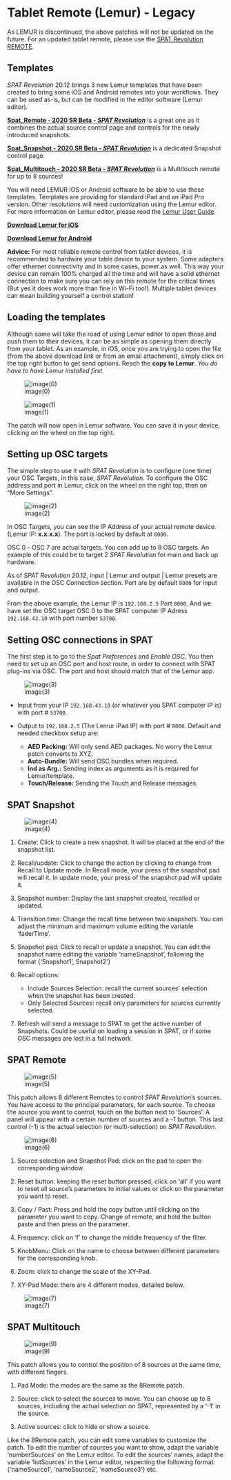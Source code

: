 # Tablet Remote (Lemur) - Legacy {#sec-lemure}

:::{.callout-warning}
 As LEMUR is discontinued, the above patches will not be updated on the future. For an updated tablet remote, please use the [SPAT Revolution REMOTE](ThirdParty_SPATRevolution_Remote).
:::

## Templates

_SPAT Revolution_ 20.12 brings 3 new Lemur templates that have been created to bring some iOS and Android remotes into your workflows. 
They can be used as-is, but can be modified in the editor software (Lemur editor).

[**Spat_Remote - 2020 SR Beta - _SPAT Revolution_**](https://public.3.basecamp.com/p/aWJ2wnHxpGGQZJ6CL8VE4yB9) is a great one as it combines the actual source control page and controls for the newly introduced snapshots.

 [**Spat_Snapshot - 2020 SR Beta - _SPAT Revolution_**](https://public.3.basecamp.com/p/L8xYp9jzJ1DRh76fcBcuH4fG)  is a dedicated Snapshot control page.
 
[**Spat_Multitouch - 2020 SR Beta - _SPAT Revolution_**](https://public.3.basecamp.com/p/XftQefeGH9AsqLmum1N12boA) is a Multitouch remote for up to 8 sources!


You will need LEMUR iOS or Android software to be able to use these templates. 
Templates are providing for standard iPad and an iPad Pro version. 
Other resolutions will need customization using the Lemur editor. For more information on Lemur editor, please read the [Lemur User Guide](https://liine.net/assets/files/lemur/Lemur-User-Guide.pdf).
 
[**Download Lemur for iOS**](https://apps.apple.com/us/app/lemur/id481290621?ls=1)

[**Download Lemur for Android**](https://play.google.com/store/apps/details?id=net.liine.lemurapp) 

:::{.callout-note}
**Advice:** For most reliable remote control from tablet devices, it is recommended to hardwire your table device to your system. Some adapters offer ethernet connectivity and in some cases, power as well. This way your device can remain 100% charged all the time and will have a solid ethernet connection to make sure you can rely on this remote for the critical times (But yes it does work more than fine in Wi-Fi too!). Multiple tablet devices can mean building yourself a control station!
:::

## Loading the templates

Although some will take the road of using Lemur editor to open these and push them to their devices, it can be as simple as opening them directly from your tablet. 
As an example, in iOS, once you are trying to open the file (from the above download link or from an email attachment), simply click on the top right button to get send options. 
Reach the **copy to Lemur**. 
_You do have to have Lemur installed first._

![image(0)](https://media.githubusercontent.com/media/FLUX-SE/doc_images/main/SpatR/ThirdParty/LemurImportPatch.png)

![image(1)](https://media.githubusercontent.com/media/FLUX-SE/doc_images/main/SpatR/ThirdParty/LemurImportPatchMenu.png)

The patch will now open in Lemur software. 
You can save it in your device, clicking on the wheel on the top right.

## Setting up OSC targets

The simple step to use it with _SPAT Revolution_ is to configure (one time) your OSC Targets, in this case, _SPAT Revolution_. 
To configure the OSC address and port in Lemur, click on the wheel on the right top, then on “More Settings”.

![image(2)](https://media.githubusercontent.com/media/FLUX-SE/doc_images/main/SpatR/ThirdParty/LemurOSCSettings.png)

In OSC Targets, you can see the IP Address of your actual remote device. (Lemur IP: **x.x.x.x**). 
The port is locked by default at ```8000```. 

OSC 0 - OSC 7 are actual targets. 
You can add up to 8 OSC targets. 
An example of this could be to target 2 _SPAT Revolution_ for main and back up hardware.

As of _SPAT Revolution_ 20.12, input | Lemur and output | Lemur presets are available in the OSC Connection section. Port are by default ```8000``` for input and output.

From the above example, the Lemur IP is ```192.168.2.5``` Port ```8000```. 
And we have set the OSC target OSC 0 to the SPAT computer IP Adress ```192.168.43.10``` with port number ```53700```. 


## Setting OSC connections in SPAT

The first step is to go to the _Spat Preferences_ and _Enable OSC_.
You then need to set up an OSC port and host route, in order to connect with SPAT plug-ins via OSC. 
The port and host should match that of the Lemur app.


![image(3)](https://media.githubusercontent.com/media/FLUX-SE/doc_images/main/SpatR/ThirdParty/LemurOSCConnectionsMatrix.png)

- Input from your IP ```192.168.43.10``` (or whatever you SPAT computer IP is) with port # ```53700```.

- Output to ```192.168.2.5``` (The Lemur iPad IP) with port # ```8000```. Default and needed checkbox setup are: 

    - **AED Packing:** Will only send AED packages. No worry the Lemur patch converts to XYZ.
    - **Auto-Bundle:** Will send OSC bundles when required.
    - **Ind as Arg.:** Sending index as arguments as it is required for Lemur/template.
    - **Touch/Release:** Sending the Touch and Release messages.


## SPAT Snapshot

![image(4)](https://media.githubusercontent.com/media/FLUX-SE/doc_images/main/SpatR/ThirdParty/LemurSnapshots.png)

1. Create: Click to create a new snapshot. It will be placed at the end of the snapshot list.

2. Recall/update: Click to change the action by clicking to change from Recall to Update  mode. In Recall mode, your press of the snapshot pad will recall it. In update mode, your press of the snapshot pad will update it.

3. Snapshot number: Display the last snapshot created, recalled or updated.

4. Transition time: Change the recall time between two snapshots. You can adjust the minimum and maximum volume editing the variable ‘faderTime’.

5. Snapshot pad: Click to recall or update a snapshot. You can edit the snapshot name editing the variable ‘nameSnapshot’, following the format  {‘Snapshot1’, Snapshot2’}

6. Recall options:
    - Include Sources  Selection: recall the current sources’ selection when the snapshot has  been created. 
    - Only Selected Sources: recall only parameters for sources currently selected.

7. Refresh will send a message to SPAT to get the active number of Snapshots. Could be useful on loading a session in SPAT, or if some OSC messages are lost in a full network.

## SPAT Remote

![image(5)](https://media.githubusercontent.com/media/FLUX-SE/doc_images/main/SpatR/ThirdParty/LemurRemote.png)

This patch allows 8 different Remotes to control _SPAT Revolution_’s sources. 
You have access to the principal parameters, for each source. 
To choose the source you want to control, touch on the button next to ‘Sources’. 
A panel will appear with a certain number of sources and a -1 button. 
This last  control (-1) is the actual selection (or multi-selection) on _SPAT Revolution_.

![image(6)](https://media.githubusercontent.com/media/FLUX-SE/doc_images/main/SpatR/ThirdParty/LemurRemoteExplanation.png)


1. Source selection and Snapshot Pad: click on the pad to open the corresponding window.

2. Reset button: keeping the reset button pressed, click on ‘all’ if you want to reset all source’s parameters to initial values or click on the parameter you want to reset.

3. Copy / Past: Press and hold the copy button until clicking on the parameter you want to copy. Change of remote, and hold the button paste and then press on the parameter.

4. Frequency: click on ‘f’ to change the middle frequency of the filter.

5. KnobMenu: Click on the name to choose between different parameters for the
    corresponding knob.
    
6. Zoom: click to change the scale of the XY-Pad.

7. XY-Pad Mode: there are 4 different modes, detailed below.

![image(7)](https://media.githubusercontent.com/media/FLUX-SE/doc_images/main/SpatR/ThirdParty/LemurXYPadModes.png)
  

## SPAT Multitouch

![image(9)](https://media.githubusercontent.com/media/FLUX-SE/doc_images/main/SpatR/ThirdParty/LemurMultitouch.png)

This patch allows you to control the position of 8 sources at the same time, with different fingers.

1. Pad Mode: the modes are the same as the 8Remote patch.

2. Source: click to select the sources to move. You can choose up to 8 sources, including the actual selection on SPAT, represented by a ‘-1’ in the  source.

3. Active sources: click to hide or show a source.

Like the 8Remote patch, you can edit some variables to customize the patch.
To edit the number of sources you want to show, adapt the variable ‘numberSources’ on the Lemur editor. To edit the sources’ names, adapt the variable  ‘listSources’ in the Lemur editor, respecting the following format:  {‘nameSource1’, ‘nameSource2’, ‘nameSource3’} etc.
